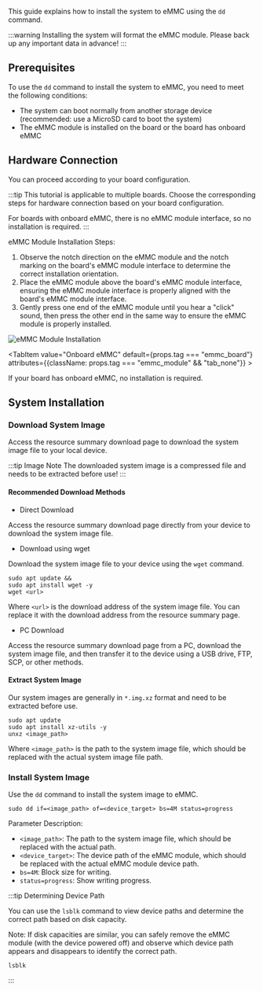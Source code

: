 This guide explains how to install the system to eMMC using the `dd` command.

:::warning
Installing the system will format the eMMC module. Please back up any important data in advance!
:::

## Prerequisites

To use the `dd` command to install the system to eMMC, you need to meet the following conditions:

- The system can boot normally from another storage device (recommended: use a MicroSD card to boot the system)
- The eMMC module is installed on the board or the board has onboard eMMC

## Hardware Connection

You can proceed according to your board configuration.

:::tip
This tutorial is applicable to multiple boards. Choose the corresponding steps for hardware connection based on your board configuration.

For boards with onboard eMMC, there is no eMMC module interface, so no installation is required.
:::

<Tabs queryString="system boot">
<TabItem value="eMMC Module" default={props.tag === "emmc_module"} attributes={{className: props.tag === "emmc_board" && "tab_none"}} >

eMMC Module Installation Steps:

1. Observe the notch direction on the eMMC module and the notch marking on the board's eMMC module interface to determine the correct installation orientation.
2. Place the eMMC module above the board's eMMC module interface, ensuring the eMMC module interface is properly aligned with the board's eMMC module interface.
3. Gently press one end of the eMMC module until you hear a "click" sound, then press the other end in the same way to ensure the eMMC module is properly installed.

<div style={{ textAlign: "center" }}>
  <img
    src="/en/img/common/radxa-os/install-system/emmc-moudle-board.webp"
    style={{ width: "100%", maxWidth: "1200px" }}
    alt="eMMC Module Installation"
  />
</div>

</TabItem>

<TabItem value="Onboard eMMC" default={props.tag === "emmc_board"} attributes={{className: props.tag === "emmc_module" && "tab_none"}} >

If your board has onboard eMMC, no installation is required.

</TabItem>  
</Tabs>

## System Installation

### Download System Image

Access the resource summary download page to download the system image file to your local device.

:::tip Image Note
The downloaded system image is a compressed file and needs to be extracted before use!
:::

#### Recommended Download Methods

- Direct Download

Access the resource summary download page directly from your device to download the system image file.

- Download using wget

Download the system image file to your device using the `wget` command.

<NewCodeBlock tip="radxa@device$" type="device">

```
sudo apt update &&
sudo apt install wget -y
wget <url>
```

</NewCodeBlock>

Where `<url>` is the download address of the system image file. You can replace it with the download address from the resource summary page.

- PC Download

Access the resource summary download page from a PC, download the system image file, and then transfer it to the device using a USB drive, FTP, SCP, or other methods.

#### Extract System Image

Our system images are generally in `*.img.xz` format and need to be extracted before use.

<NewCodeBlock tip="radxa@device$" type="device">

```
sudo apt update
sudo apt install xz-utils -y
unxz <image_path>
```

</NewCodeBlock>

Where `<image_path>` is the path to the system image file, which should be replaced with the actual system image file path.

### Install System Image

Use the `dd` command to install the system image to eMMC.

<NewCodeBlock tip="radxa@device$" type="device">

```
sudo dd if=<image_path> of=<device_target> bs=4M status=progress
```

</NewCodeBlock>

Parameter Description:

- `<image_path>`: The path to the system image file, which should be replaced with the actual path.
- `<device_target>`: The device path of the eMMC module, which should be replaced with the actual eMMC module device path.
- `bs=4M`: Block size for writing.
- `status=progress`: Show writing progress.

:::tip Determining Device Path

You can use the `lsblk` command to view device paths and determine the correct path based on disk capacity.

Note: If disk capacities are similar, you can safely remove the eMMC module (with the device powered off) and observe which device path appears and disappears to identify the correct path.

<NewCodeBlock tip="radxa@device$" type="device">

```
lsblk
```

</NewCodeBlock>

:::
